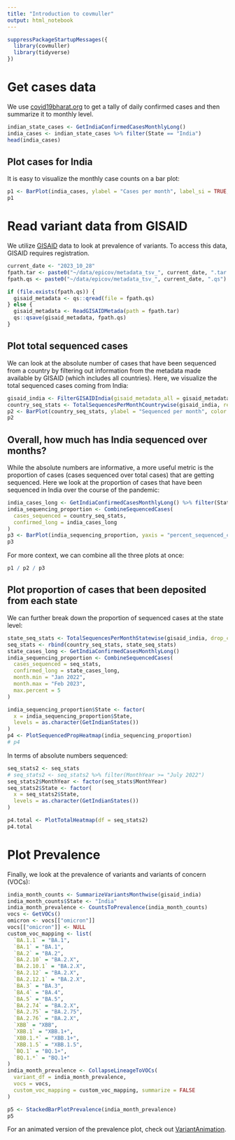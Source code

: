```yaml
---
title: "Introduction to covmuller"
output: html_notebook
---
```


```r
suppressPackageStartupMessages({
  library(covmuller)
  library(tidyverse)
})
```


# Get cases data

We use [covid19bharat.org](https://covid19bharat.org/) to get a tally
of daily confirmed cases and then summarize it to monthly level.

```r
indian_state_cases <- GetIndiaConfirmedCasesMonthlyLong()
india_cases <- indian_state_cases %>% filter(State == "India")
head(india_cases)
```


## Plot cases for India

It is easy to visualize the monthly case counts on a bar plot:

```r
p1 <- BarPlot(india_cases, ylabel = "Cases per month", label_si = TRUE, title = "Total cases per month - India", caption = "**Source: covid19bharat.org**<br>")
p1
```


# Read variant data from GISAID

We utilize [GISAID](https://www.gisaid.org/) data to look at prevalence of variants. To access this data, GISAID requires registration.

```r
current_date <- "2023_10_28"
fpath.tar <- paste0("~/data/epicov/metadata_tsv_", current_date, ".tar.xz")
fpath.qs <- paste0("~/data/epicov/metadata_tsv_", current_date, ".qs")

if (file.exists(fpath.qs)) {
  gisaid_metadata <- qs::qread(file = fpath.qs)
} else {
  gisaid_metadata <- ReadGISAIDMetada(path = fpath.tar)
  qs::qsave(gisaid_metadata, fpath.qs)
}
```


## Plot total sequenced cases

We can look at the absolute number of cases that have been sequenced from  a country by filtering out information from the metadata made available by GISAID (which includes all countries). Here, we visualize the total sequenced cases coming from India:

```r
gisaid_india <- FilterGISAIDIndia(gisaid_metadata_all = gisaid_metadata)
country_seq_stats <- TotalSequencesPerMonthCountrywise(gisaid_india, rename_country_as_state = TRUE)
p2 <- BarPlot(country_seq_stats, ylabel = "Sequenced per month", color = "slateblue1", label_si = TRUE, title = "Total sequences deposited to GISAID from India", caption = "**Source: gisaid.org **<br>")
p2
```


## Overall, how much has India sequenced over months?

While the absolute numbers are informative, a more useful metric is the proportion of cases (cases sequenced over total cases) that are getting sequenced. Here we look at the proportion of cases that have been sequenced in India over the course of the pandemic:

```r
india_cases_long <- GetIndiaConfirmedCasesMonthlyLong() %>% filter(State == "India")
india_sequencing_proportion <- CombineSequencedCases(
  cases_sequenced = country_seq_stats,
  confirmed_long = india_cases_long
)
p3 <- BarPlot(india_sequencing_proportion, yaxis = "percent_sequenced_collected", ylabel = "%  deposited to GISAID", color = "yellowgreen", title = "Proportion of cases deposited to GISAID from India", caption = "**Source: gisaid.org and covid19bharat.org**<br>")
p3
```

For more context, we can combine all the three plots at once:

```r
p1 / p2 / p3
```

## Plot proportion of cases that been deposited from each state

We can further break down the proportion of sequenced cases at the state level:

```r
state_seq_stats <- TotalSequencesPerMonthStatewise(gisaid_india, drop_country = TRUE)
seq_stats <- rbind(country_seq_stats, state_seq_stats)
state_cases_long <- GetIndiaConfirmedCasesMonthlyLong()
india_sequencing_proportion <- CombineSequencedCases(
  cases_sequenced = seq_stats,
  confirmed_long = state_cases_long,
  month.min = "Jan 2022",
  month.max = "Feb 2023",
  max.percent = 5
)

india_sequencing_proportion$State <- factor(
  x = india_sequencing_proportion$State,
  levels = as.character(GetIndianStates())
)
p4 <- PlotSequencedPropHeatmap(india_sequencing_proportion)
# p4
```

In terms of absolute numbers sequenced:

```r
seq_stats2 <- seq_stats
# seq_stats2 <- seq_stats2 %>% filter(MonthYear >= "July 2022")
seq_stats2$MonthYear <- factor(seq_stats$MonthYear)
seq_stats2$State <- factor(
  x = seq_stats2$State,
  levels = as.character(GetIndianStates())
)

p4.total <- PlotTotalHeatmap(df = seq_stats2)
p4.total
```

# Plot Prevalence

Finally, we look at the prevalence of variants and variants of concern (VOCs):

```r
india_month_counts <- SummarizeVariantsMonthwise(gisaid_india)
india_month_counts$State <- "India"
india_month_prevalence <- CountsToPrevalence(india_month_counts)
vocs <- GetVOCs()
omicron <- vocs[["omicron"]]
vocs[["omicron"]] <- NULL
custom_voc_mapping <- list(
  `BA.1.1` = "BA.1",
  `BA.1` = "BA.1",
  `BA.2` = "BA.2",
  `BA.2.10` = "BA.2.X",
  `BA.2.10.1` = "BA.2.X",
  `BA.2.12` = "BA.2.X",
  `BA.2.12.1` = "BA.2.X",
  `BA.3` = "BA.3",
  `BA.4` = "BA.4",
  `BA.5` = "BA.5",
  `BA.2.74` = "BA.2.X",
  `BA.2.75` = "BA.2.75",
  `BA.2.76` = "BA.2.X",
  `XBB` = "XBB",
  `XBB.1` = "XBB.1+",
  `XBB.1.*` = "XBB.1+",
  `XBB.1.5` = "XBB.1.5",
  `BQ.1` = "BQ.1+",
  `BQ.1.*` = "BQ.1+"
)
india_month_prevalence <- CollapseLineageToVOCs(
  variant_df = india_month_prevalence,
  vocs = vocs,
  custom_voc_mapping = custom_voc_mapping, summarize = FALSE
)

p5 <- StackedBarPlotPrevalence(india_month_prevalence)
p5
```

For an animated version of the prevalence plot, check out [VariantAnimation](VariantAnimation-India.html).
